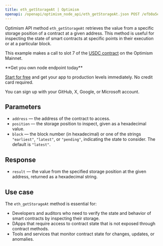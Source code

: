 ---
title: eth_getStorageAt | Optimism
openapi: /openapi/optimism_node_api/eth_getStorageAt.json POST /efb0a5eccd2caa5135eb54eba6f7f300
---

Optimism API method `eth_getStorageAt` retrieves the value from a specific storage position of a contract at a given address. This method is useful for inspecting the state of smart contracts at specific points in their execution or at a particular block.

This example makes a call to slot 7 of the [USDC contract](https://optimistic.etherscan.io/token/0x0b2c639c533813f4aa9d7837caf62653d097ff85) on the Optimism Mainnet.

<Check>
**Get you own node endpoint today**

[Start for free](https://console.chainstack.com/) and get your app to production levels immediately. No credit card required.

You can sign up with your GitHub, X, Google, or Microsoft account.
</Check>


## Parameters

* `address` — the address of the contract to access.
* `position` — the storage position to inspect, given as a hexadecimal value.
* `block` — the block number (in hexadecimal) or one of the strings `"earliest"`, `"latest"`, or `"pending"`, indicating the state to consider. The default is `"latest"`.

## Response

* `result` — the value from the specified storage position at the given address, returned as a hexadecimal string.

## Use case

The `eth_getStorageAt` method is essential for:

* Developers and auditors who need to verify the state and behavior of smart contracts by inspecting their storage.
* DApps that require access to contract state that is not exposed through contract methods.
* Tools and services that monitor contract state for changes, updates, or anomalies.
